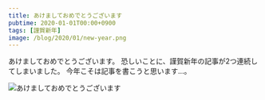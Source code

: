 ```yaml
---
title: あけましておめでとうございます
pubtime: 2020-01-01T00:00+0900
tags: [謹賀新年]
image: /blog/2020/01/new-year.png
---
```


あけましておめでとうございます。
恐しいことに、謹賀新年の記事が2つ連続してしまいました。
今年こそは記事を書こうと思います…。

![あけましておめでとうございます](/blog/2020/01/new-year.png)
